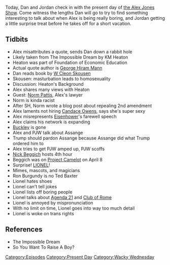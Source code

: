{{DEFAULTSORT:
    #_EPISODE_0284:April 12, 2019
}}{{Episode
    | title           = April 12, 2019
    | caption         = Listen to this episode on [https://knowledgefight.libsyn.com/knowledge-fight-april-12-2019 Libsyn] [https://open.spotify.com/episode/5rKNw04iresKGVxBigt4KM Spotify], Read the [[Transcript/284: April 12, 2019|Unofficial Transcript]]
    | episodeNumber   = 284
    | length          = 02:00:11
    | airDate         = April 15, 2019
    | coverageDate    = April 12, 2019
    | episodeType     = [[:Category:Present Day|Present Day]], [[:Category:Wacky Wednesday|Wacky Wednesday]]
    | appearance      = [[KM Heaton]], [[Mark Skousen]], [[Joel Skousen]], [[W Cleon Skousen]], [[George Hiram Mann]], [[Norm Pattis]], [[Candace Owens]], [[Dwight D Eisenhower]], [[Buckley Hamman]], [[Paul Joseph Watson]], [[Julian Assange]], [[Nick Beggich]], [[Lionel]]
    | previousEpisode = [[283: January 4-6, 2013]]
    | nextEpisode     = [[285: Lil' Taste of Poland]]
}}

{{Stub}}

Today, Dan and Jordan check in with the present day of [[the Alex Jones Show]]. Come witness the lengths Dan will go to try to find something interesting to talk about when Alex is being really boring, and Jordan getting a little surprise treat before he takes off for a short vacation.

==Tidbits==

*Alex misattributes a quote, sends Dan down a rabbit hole
*Likely taken from The Impossible Dream by KM Heaton
*Heaton was part of Foundation of Economic Education
*Actual quote author is [[George Hiram Mann]]
*Dan reads book by [[W Cleon Skousen]]
*Skousen: masturbation leads to homosexuality
*Discussion: Heaton's Background
*Alex shares many views with Heaton
*Guest: [[Norm Pattis]], Alex's lawyer
*Norm is kinda racist
*After SH, Norm wrote a blog post about repealing 2nd amendment
*Alex laments not hiring [[Candace Owens]], says she's super sexy
*Alex misrepresents [[Dwight D Eisenhower|Eisenhower]]'s farewell speech
*Alex claims his network is expanding
*[[Buckley Hamman|Buckley]] is gone
*Alex and PJW talk about Assange
*Trump should pardon Assange because Assange did what Trump ordered him to
*Alex tries to get PJW amped up, PJW scoffs
*[[Nick Beggich]] hosts 4th hour
*Beggich was on [[Project Camelot]] on April 8
*Surprise! [[Lionel|LIONEL]]!
*Mimes, mascots, and magicians
*Ron Burgundy is no Ted Baxter
*Lionel hates shoes
*Lionel can't tell jokes
*Lionel lists off boring people
*Lionel talks about [[Agenda 21]] and [[The Club Of Rome|Club of Rome]]
*Lionel is annoyed by mispronunciation
*With no limit on time, Lionel goes into way too much detail
*Lionel is woke on trans rights

==References==

*The Impossible Dream
*So You Want To Raise A Boy?

[[Category:Episodes]]
[[Category:Present Day]]
[[Category:Wacky Wednesday]]
